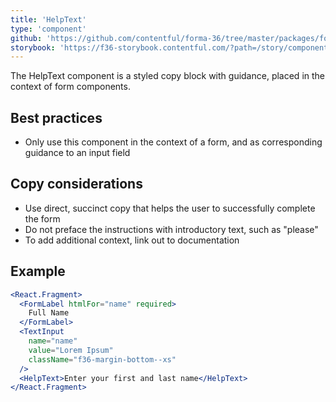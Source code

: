 ```yaml
---
title: 'HelpText'
type: 'component'
github: 'https://github.com/contentful/forma-36/tree/master/packages/forma-36-react-components/src/components/HelpText'
storybook: 'https://f36-storybook.contentful.com/?path=/story/components-helptext--default'
---
```


The HelpText component is a styled copy block with guidance, placed in the context of form components.

## Best practices

- Only use this component in the context of a form, and as corresponding guidance to an input field

## Copy considerations

- Use direct, succinct copy that helps the user to successfully complete the form
- Do not preface the instructions with introductory text, such as "please"
- To add additional context, link out to documentation


## Example

```jsx
<React.Fragment>
  <FormLabel htmlFor="name" required>
    Full Name
  </FormLabel>
  <TextInput
    name="name"
    value="Lorem Ipsum"
    className="f36-margin-bottom--xs"
  />
  <HelpText>Enter your first and last name</HelpText>
</React.Fragment>
```
